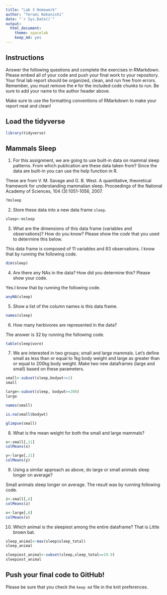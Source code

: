 ```yaml
---
title: "Lab 3 Homework"
author: "Terumi Nakanishi"
date: "`r Sys.Date()`"
output:
  html_document: 
    theme: spacelab
    keep_md: yes
---
```


## Instructions
Answer the following questions and complete the exercises in RMarkdown. Please embed all of your code and push your final work to your repository. Your final lab report should be organized, clean, and run free from errors. Remember, you must remove the `#` for the included code chunks to run. Be sure to add your name to the author header above.  

Make sure to use the formatting conventions of RMarkdown to make your report neat and clean!  

## Load the tidyverse
```r
library(tidyverse)
```

## Mammals Sleep
1. For this assignment, we are going to use built-in data on mammal sleep patterns. From which publication are these data taken from? Since the data are built-in you can use the help function in R.

These are from V. M. Savage and G. B. West. A quantitative, theoretical framework for understanding mammalian sleep. Proceedings of the National Academy of Sciences, 104 (3):1051-1056, 2007.

```r
?msleep
```

2. Store these data into a new data frame `sleep`.
```r
sleep<-msleep
```

3. What are the dimensions of this data frame (variables and observations)? How do you know? Please show the *code* that you used to determine this below.  

This data frame is composed of 11 variables and 83 observations. I know that by running the following code.

```r
dim(sleep)
```

4. Are there any NAs in the data? How did you determine this? Please show your code.  

Yes.I know that by running the following code.

```r
anyNA(sleep)
```

5. Show a list of the column names is this data frame.

```r
names(sleep)
```

6. How many herbivores are represented in the data?  

The answer is 32 by running the following code.

```r
table(sleep$vore)
```

7. We are interested in two groups; small and large mammals. Let's define small as less than or equal to 1kg body weight and large as greater than or equal to 200kg body weight. Make two new dataframes (large and small) based on these parameters.
```r
small<-subset(sleep,bodywt<=1)
small
```
```r
large<-subset(sleep, bodywt>=200)
large
```

```r
names(small)
```

```r
is.na(small$bodywt)
```
```r
glimpse(small)
```

8. What is the mean weight for both the small and large mammals?
```r
x<-small[,11]
colMeans(x)
```

```r
y<-large[,11]
colMeans(y)
```

9. Using a similar approach as above, do large or small animals sleep longer on average?  

Small animals sleep longer on average. The result was by running following code.

```r
z<-small[,6]
colMeans(z)
```

```r
v<-large[,6]
colMeans(v)
```

10. Which animal is the sleepiest among the entire dataframe?
That is Little brown bat.

```r
sleep_animal<-max(sleep$sleep_total)
sleep_animal
```

```r
sleepiest_animal<-subset(sleep,sleep_total==19.9)
sleepiest_animal
```

## Push your final code to GitHub!
Please be sure that you check the `keep md` file in the knit preferences.   